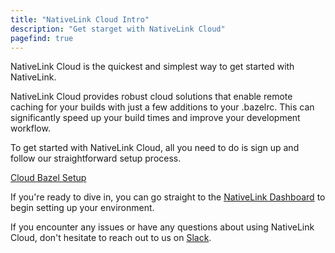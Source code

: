 ```yaml
---
title: "NativeLink Cloud Intro"
description: "Get starget with NativeLink Cloud"
pagefind: true
---
```


NativeLink Cloud is the quickest and simplest way to get started with NativeLink.

NativeLink Cloud provides robust cloud solutions that enable remote caching for your builds
with just a few additions to your .bazelrc.
This can significantly speed up your build times and improve your development workflow.

To get started with NativeLink Cloud, all you need to do is sign up and follow our straightforward setup process.

<div style={{ textAlign: 'center', margin: '20px 0' }}>
  <a href="../nativelink-cloud/bazel" style={{ width: '150px', fontSize: '2em', color: '#007acc', textDecoration: 'none', padding: '10px 20px', borderRadius: '5px' }}>
    Cloud Bazel Setup
  </a>
</div>

If you're ready to dive in, you can go straight to the [NativeLink Dashboard](https://dashboard.nativelink.com) to begin setting up your environment.

If you encounter any issues or have any questions about using NativeLink Cloud,
don't hesitate to reach out to us on [Slack](https://nativelink.slack.com/join/shared_invite/zt-281qk1ho0-krT7HfTUIYfQMdwflRuq7A#/shared-invite/email).
